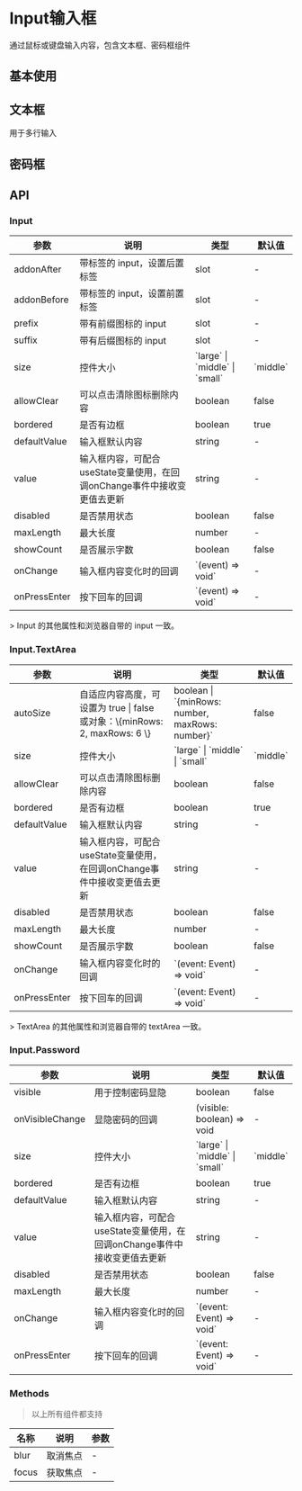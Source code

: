 

<Meta of={InputStories}/>

# Input输入框
通过鼠标或键盘输入内容，包含文本框、密码框组件

## 基本使用
<Canvas of={InputStories.Input}/>
<Controls of={InputStories.Input}/>

## 文本框
用于多行输入
<Canvas of={InputStories.TextArea}/>
<Controls of={InputStories.TextArea}/>

## 密码框
<Canvas of={InputStories.Password}/>
<Controls of={InputStories.Password}/>

## API

### Input
<table className="api-table">
    <thead>
    <tr>
        <th>参数</th>
        <th>说明</th>
        <th>类型</th>
        <th>默认值</th>
    </tr>
    </thead>
    <tbody>
    <tr>
        <td>addonAfter</td>
        <td>带标签的 input，设置后置标签</td>
        <td>slot</td>
        <td>-</td>
    </tr>
    <tr>
        <td>addonBefore</td>
        <td>带标签的 input，设置前置标签</td>
        <td>slot</td>
        <td>-</td>
    </tr>
    <tr>
        <td>prefix</td>
        <td>带有前缀图标的 input</td>
        <td>slot</td>
        <td>-</td>
    </tr>
    <tr>
        <td>suffix</td>
        <td>带有后缀图标的 input</td>
        <td>slot</td>
        <td>-</td>
    </tr>
    <tr>
        <td>size</td>
        <td>控件大小</td>
        <td>`large` | `middle` | `small`</td>
        <td>`middle`</td>
    </tr>
    <tr>
        <td>allowClear</td>
        <td>可以点击清除图标删除内容</td>
        <td>boolean</td>
        <td>false</td>
    </tr>
    <tr>
        <td>bordered</td>
        <td>是否有边框</td>
        <td>boolean</td>
        <td>true</td>
    </tr>
    <tr>
        <td>defaultValue</td>
        <td>输入框默认内容</td>
        <td>string</td>
        <td>-</td>
    </tr>
    <tr>
        <td>value</td>
        <td>输入框内容，可配合useState变量使用，在回调onChange事件中接收变更值去更新</td>
        <td>string</td>
        <td>-</td>
    </tr>
    <tr>
        <td>disabled</td>
        <td>是否禁用状态</td>
        <td>boolean</td>
        <td>false</td>
    </tr>
    <tr>
        <td>maxLength</td>
        <td>最大长度</td>
        <td>number</td>
        <td>-</td>
    </tr>
    <tr>
        <td>showCount</td>
        <td>是否展示字数</td>
        <td>boolean</td>
        <td>false</td>
    </tr>
    <tr>
        <td>onChange</td>
        <td>输入框内容变化时的回调</td>
        <td>`(event) => void`</td>
        <td>-</td>
    </tr>
    <tr>
        <td>onPressEnter</td>
        <td>按下回车的回调</td>
        <td>`(event) => void`</td>
        <td>-</td>
    </tr>
    </tbody>
</table>
> Input 的其他属性和浏览器自带的 input 一致。

### Input.TextArea
<table className="api-table">
    <thead>
    <tr>
        <th>参数</th>
        <th>说明</th>
        <th>类型</th>
        <th>默认值</th>
    </tr>
    </thead>
    <tbody>
    <tr>
        <td>autoSize</td>
        <td>自适应内容高度，可设置为 true | false 或对象：\{minRows: 2, maxRows: 6 \}</td>
        <td>boolean | `{minRows: number, maxRows: number}`</td>
        <td>false</td>
    </tr>
    <tr>
        <td>size</td>
        <td>控件大小</td>
        <td>`large` | `middle` | `small`</td>
        <td>`middle`</td>
    </tr>
    <tr>
        <td>allowClear</td>
        <td>可以点击清除图标删除内容</td>
        <td>boolean</td>
        <td>false</td>
    </tr>
    <tr>
        <td>bordered</td>
        <td>是否有边框</td>
        <td>boolean</td>
        <td>true</td>
    </tr>
    <tr>
        <td>defaultValue</td>
        <td>输入框默认内容</td>
        <td>string</td>
        <td>-</td>
    </tr>
    <tr>
        <td>value</td>
        <td>输入框内容，可配合useState变量使用，在回调onChange事件中接收变更值去更新</td>
        <td>string</td>
        <td>-</td>
    </tr>
    <tr>
        <td>disabled</td>
        <td>是否禁用状态</td>
        <td>boolean</td>
        <td>false</td>
    </tr>
    <tr>
        <td>maxLength</td>
        <td>最大长度</td>
        <td>number</td>
        <td>-</td>
    </tr>
    <tr>
        <td>showCount</td>
        <td>是否展示字数</td>
        <td>boolean</td>
        <td>false</td>
    </tr>
    <tr>
        <td>onChange</td>
        <td>输入框内容变化时的回调</td>
        <td>`(event: Event) => void`</td>
        <td>-</td>
    </tr>
    <tr>
        <td>onPressEnter</td>
        <td>按下回车的回调</td>
        <td>`(event: Event) => void`</td>
        <td>-</td>
    </tr>
    </tbody>
</table>
> TextArea 的其他属性和浏览器自带的 textArea 一致。

### Input.Password
<table className="api-table">
    <thead>
    <tr>
        <th>参数</th>
        <th>说明</th>
        <th>类型</th>
        <th>默认值</th>
    </tr>
    </thead>
    <tbody>
    <tr>
        <td>visible</td>
        <td>用于控制密码显隐</td>
        <td>boolean</td>
        <td>false</td>
    </tr>
    <tr>
        <td>onVisibleChange</td>
        <td>显隐密码的回调</td>
        <td>(visible: boolean) => void</td>
        <td>-</td>
    </tr>
    <tr>
        <td>size</td>
        <td>控件大小</td>
        <td>`large` | `middle` | `small`</td>
        <td>`middle`</td>
    </tr>
    <tr>
        <td>bordered</td>
        <td>是否有边框</td>
        <td>boolean</td>
        <td>true</td>
    </tr>
    <tr>
        <td>defaultValue</td>
        <td>输入框默认内容</td>
        <td>string</td>
        <td>-</td>
    </tr>
    <tr>
        <td>value</td>
        <td>输入框内容，可配合useState变量使用，在回调onChange事件中接收变更值去更新</td>
        <td>string</td>
        <td>-</td>
    </tr>
    <tr>
        <td>disabled</td>
        <td>是否禁用状态</td>
        <td>boolean</td>
        <td>false</td>
    </tr>
    <tr>
        <td>maxLength</td>
        <td>最大长度</td>
        <td>number</td>
        <td>-</td>
    </tr>
    <tr>
        <td>onChange</td>
        <td>输入框内容变化时的回调</td>
        <td>`(event: Event) => void`</td>
        <td>-</td>
    </tr>
    <tr>
        <td>onPressEnter</td>
        <td>按下回车的回调</td>
        <td>`(event: Event) => void`</td>
        <td>-</td>
    </tr>
    </tbody>
</table>

### Methods
> 以上所有组件都支持
<table className="api-table">
    <thead>
    <tr>
        <th>名称</th>
        <th>说明</th>
        <th>参数</th>
    </tr>
    </thead>
    <tbody>
    <tr>
        <td>blur</td>
        <td>取消焦点</td>
        <td>-</td>
    </tr>
    <tr>
        <td>focus</td>
        <td>获取焦点</td>
        <td>-</td>
    </tr>
    </tbody>
</table>
